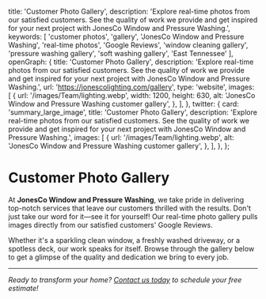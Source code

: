 
  title: 'Customer Photo Gallery',
  description:
    'Explore real-time photos from our satisfied customers. See the quality of work we provide and get inspired for your next project with JonesCo Window and Pressure Washing.',
  keywords: [
    'customer photos',
    'gallery',
    'JonesCo Window and Pressure Washing',
    'real-time photos',
    'Google Reviews',
    'window cleaning gallery',
    'pressure washing gallery',
    'soft washing gallery',
    'East Tennessee'
  ],
  openGraph: {
    title: 'Customer Photo Gallery',
    description:
      'Explore real-time photos from our satisfied customers. See the quality of work we provide and get inspired for your next project with JonesCo Window and Pressure Washing.',
    url: 'https://jonescolighting.com/gallery',
    type: 'website',
    images: [
      {
        url: '/images/Team/lighting.webp',
        width: 1200,
        height: 630,
        alt: 'JonesCo Window and Pressure Washing customer gallery',
      },
    ],
  },
  twitter: {
    card: 'summary_large_image',
    title: 'Customer Photo Gallery',
    description:
      'Explore real-time photos from our satisfied customers. See the quality of work we provide and get inspired for your next project with JonesCo Window and Pressure Washing.',
    images: [
      {
        url: '/images/Team/lighting.webp',
        alt: 'JonesCo Window and Pressure Washing customer gallery',
      },
    ],
  },
};

# Customer Photo Gallery

At **JonesCo Window and Pressure Washing**, we take pride in delivering top-notch services that leave our customers thrilled with the results. Don't just take our word for it—see it for yourself! Our real-time photo gallery pulls images directly from our satisfied customers' Google Reviews.

Whether it's a sparkling clean window, a freshly washed driveway, or a spotless deck, our work speaks for itself. Browse through the gallery below to get a glimpse of the quality and dedication we bring to every job.

<GoogleReviewsGallery />

---

*Ready to transform your home? [Contact us today](https://jonescolighting.com/contact) to schedule your free estimate!*
